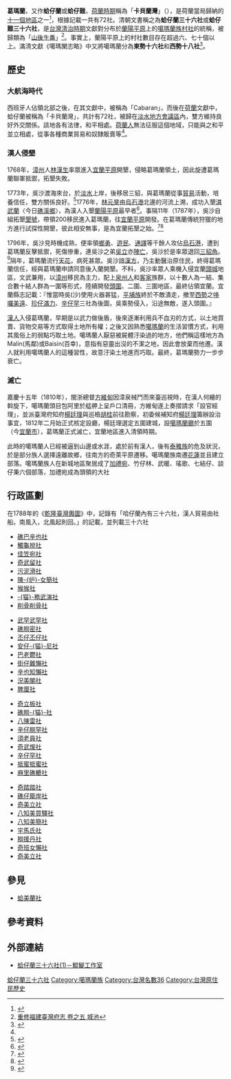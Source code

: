 

'''葛瑪蘭'''，又作'''蛤仔蘭'''或'''蛤仔難'''，[[台灣荷蘭統治時期|荷蘭時期]]稱為「'''卡貝蘭灣'''」（{{lang|en|Bay of Kabelang}}），是荷蘭當局歸納的[[福爾摩沙十一郡省|十一個地區]]之一<ref name="Campbell">{{cite book |last=Valentijn |first=François |authorlink=François Valentijn |chapter=Notes on the Topography |chapterurl=https://archive.org/stream/formosaunderdut01campgoog#page/n16/mode/2up |orig-year=First published 1724 in ''Oud en Nieuw Oost-Indiën''|editor-last=Campbell |editor-first=William |editorlink=William Campbell (missionary) |title=Formosa under the Dutch: described from contemporary records, with explanatory notes and a bibliography of the island |year=1903 |publisher=Kegan Paul |location=London |lccn=04007338 |ref=harv |page=6 }}</ref>，根據記載一共有72社。清朝文書稱之為'''蛤仔蘭三十六社'''或'''蛤仔難三十六社'''，是[[台灣|台灣]][[台灣清治時期|清治時期]]文獻對分布於[[蘭陽平原|蘭陽平原]]上的[[噶瑪蘭族|噶瑪蘭族]][[街庄社鄉|村社]]的統稱，被歸類為「[[後山|山後]][[生番|生番]]」<ref name="重修福建臺灣府志">[http://lib2.tngs.tn.edu.tw/minchin/Read.aspx?kind=4&level=1&b_no=230&id=4693 重修福建臺灣府志 卷之五 城池]</ref>。事實上，蘭陽平原上的村社數目存在超過六、七十個以上。滿清文獻《噶瑪闌志略》中又將噶瑪蘭分為'''東勢十六社'''和'''西勢十八社'''<ref name="噶瑪闌志略">{{cite book |author=柯培元 |authorlink=柯培元 |chapter=卷十二 |orig-year= |editor=  |title=噶瑪闌志略 |year= |publisher= |location= |lccn= |ref= |page= }}</ref>。

==歷史==
===大航海時代===
西班牙人佔領北部之後，在其文獻中，被稱為「Cabaran」，而後在[[荷蘭|荷蘭]]文獻中，蛤仔蘭被稱為「卡貝蘭灣」，共計有72社，被歸在[[淡水地方會議區|淡水地方會議區]]內，雙方維持良好外交關係。該地各有法律，和平相處。[[荷蘭人|荷蘭人]]無法征服這個地域，只能與之和平並立相處，從事各種商業貿易和奴隸販賣等<ref name="Campbell"/>。

=== 漢人侵墾 ===
1768年，[[漳州|漳州]]人[[林漢生|林漢生]]率眾進入[[宜蘭平原|宜蘭平原]]開墾，侵略葛瑪蘭領土，因此旋遭葛瑪蘭聯軍抵禦，拓墾失敗。

1773年，吳沙渡海來台，於[[淡水區|淡水]]上岸，後移居三貂，與葛瑪蘭從事[[貿易|貿易]]活動，培養信任，雙方關係良好。<ref>{{cite book |author1=柯培元 |title=噶瑪蘭志略 |date=民國50年1月 |publisher=台銀文獻叢刊 |location=台北 |page=98頁}}</ref>1776年，[[林元旻|林元旻]]由[[烏石港|烏石港]]北邊的河流上溯，成功入墾[[淇武蘭|淇武蘭]]〈今日[[礁溪鄉|礁溪鄉]]〉，為漢人入墾[[蘭陽平原|蘭陽平原]]最早者<ref>{{Cite web |url=http://homepage19.seed.net.tw/web@1/gxi452/jiaoxi/2-5.html |title=清朝漢人拓墾蘭陽平原的歷程 |accessdate=2011-03-13 |archive-date=2012-07-13 |archive-url=https://archive.is/20120713023140/http://homepage19.seed.net.tw/web@1/gxi452/jiaoxi/2-5.html |dead-url=yes }}</ref>。事隔11年（1787年），吳沙自組拓墾[[墾號|墾號]]，帶領200移民進入葛瑪蘭，往[[宜蘭平原|宜蘭平原]]開發。在葛瑪蘭傳統狩獵的地方進行試探性開墾，彼此相安無事，是為宜蘭拓墾之始。<ref>{{cite book |author1=盛清沂等 |title=台灣史 |date=民國66年4月 |publisher=台灣文獻委員會 |page=358頁}}</ref><ref>{{cite book |author1=台北縣貢寮鄉公所 |coauthors=台灣省民眾服務社 |title=貢寮鄉簡介 |date=民國73年元月 |location=台北縣貢寮鄉 |page=1}}</ref>

1796年，吳沙見時機成熟，便率領[[鄉勇|鄉勇]]、[[遊民|遊民]]、[[通譯|通譯]]等千餘人攻佔[[烏石港|烏石港]]，遭到葛瑪蘭反擊抵禦，死傷慘重，連吳沙之弟[[吳立|吳立]]亦[[陣亡|陣亡]]，吳沙於是率眾退回[[三貂角|三貂角]]。<ref>{{cite book |title=宜蘭縣志大事記 |date=民國58年12月 |publisher=宜蘭縣文獻委員會 |location=宜蘭 |page=3-4}}</ref>隔年，葛瑪蘭流行[[天花|天花]]，病死甚眾。吳沙諳[[中醫|漢方]]，乃主動醫治原住民，終得葛瑪蘭信任，經與葛瑪蘭申請同意後入蘭開墾。不料，吳沙率眾人乘機入侵宜蘭[[頭城|頭城]]地區，文武兼用，以[[漳州府|漳州]]移民為主力，配上[[泉州府|泉州人]]和[[客家|客家]]族群，以十數人為一結、集合數十結人群為一圍等形式，陸續開發[[頭城鎮|頭圍]]、二圍、三圍地區，最終佔領宜蘭。宜蘭縣志記載：『惟當時吳(沙)使用火器甚猛，[[平埔族|平埔族]]終於不敵潰走，撤至[[西勢|西勢]]之[[哆囉美遠|哆囉美遠]]、[[珍仔滿力|珍仔滿力]]、[[辛仔罕|辛仔罕]]三社為後圖，吳乘勢侵入，沿途無敵，遂入頭圍。』

[[漢人|漢人]]入侵葛瑪蘭，早期是以武力做後盾，後來逐漸利用兵不血刃的方式，以土地買賣、貨物交易等方式取得土地所有權；之後又因熟悉[[噶瑪蘭|噶瑪蘭]]的生活習慣方式，利用其風俗上的弱點巧取土地。噶瑪蘭人厭惡被屍體汙染過的地方，他們稱這樣地方為Malin(馬鄰)或Baisin(百幸)，意指有惡靈出沒的不潔之地，因此會放棄而他遷。漢人就利用噶瑪蘭人的這種習性，故意汙染土地進而巧取。最終，葛瑪蘭勢力一步步衰亡。

===滅亡===
嘉慶十五年（1810年），閩浙總督[[方維甸|方維甸]]因漳泉械鬥而來臺巡視時，在漢人何繪的斡旋下，噶瑪蘭頭目包阿里於艋舺上呈戶口清冊，方維甸遂上奏摺請求「設官經理」，並派臺灣府知府[[楊廷理|楊廷理]]與巡檢[[胡桂|胡桂]]前往勘察，初委候補知府[[楊廷理|楊廷理]]籌辦設治事宜，1812年二月始正式核定設廳，楊廷理選定五圍建城，設[[噶瑪蘭廳|噶瑪蘭廳]]於五圍（今[[宜蘭市|宜蘭市]]），葛瑪蘭正式滅亡，宜蘭地區進入清領時期。

此時的噶瑪蘭人已經被逼到山邊或水涯，處於前有漢人，後有[[泰雅族|泰雅族]]的危及狀況，於是部分族人選擇遠離故鄉，往南方的奇萊平原遷移。噶瑪蘭族南遷[[花蓮縣|花蓮]]並且建立部落。噶瑪蘭族人在新城地區聚居成了[[加禮宛|加禮宛]]、竹仔林、武暖、瑤歌、七結仔、談仔秉六個部落，加禮宛成為頭領的大社

==行政區劃==
在1788年的《[[乾隆臺灣輿圖|乾隆臺灣輿圖]]》中，記錄有「哈仔蘭內有三十六社，漢人貿易由社船。南風入，北風起則回。」的記載，並列載三十六社
*[[礁巴辛也社|礁巴辛也社]]
*[[觸龜挩社|觸龜挩社]]
*[[佳笠宛社|佳笠宛社]]
*[[奇武留社|奇武留社]]
*[[污泥滑社|污泥滑社]]
*[[陳炉女簡社|陳-{炉}-女簡社]]
*[[猴猴社|猴猴社]]
*[[猫務武演社|-{猫}-務武演社]]
*[[削骨削骨社|削骨削骨社]]

*[[武罕武罕社|武罕武罕社]]
*[[礁朥密社|礁朥密社]]
*[[丕仔丕仔社|丕仔丕仔社]]
*[[安仔猫尼社|安仔-{猫}-尼社]]
*[[巴老鬱社|巴老鬱社]]
*[[街仔難懶社|街仔難懶社]]
*[[辛也知懶社|辛也知懶社]]
*[[況美閣社|況美閣社]]
*[[脾厘社|脾厘社]]

*[[奇立板社|奇立板社]]
*[[礁朥猫社|礁朥-{猫}-社]]
*[[八陳雷社|八陳雷社]]
*[[辛仔朥罕社|辛仔朥罕社]]
*[[須老員社|須老員社]]
*[[奇武煖社|奇武煖社]]
*[[辛仔罕社|辛仔罕社]]
*[[抵蜜抵蜜社|抵蜜抵蜜社]]
*[[麻里礁轆社|麻里礁轆社]]

*[[奇踏踏社|奇踏踏社]]
*[[礁仔籠岸社|礁仔籠岸社]]
*[[奇美立社|奇美立社]]
*[[八知美買驛社|八知美買驛社]]
*[[八知美簡社|八知美簡社]]
*[[宇馬氏社|宇馬氏社]]
*[[朥援丹社|朥援丹社]]
*[[奇班女懶社|奇班女懶社]]
*[[奇美立社|奇美立社]]

== 參見 ==
* [[蛤美蘭社|蛤美蘭社]]

==參考資料==
{{reflist}}

==外部連結==
*[http://m.xuite.net/blog/ccy1217/Formosa/69732995 蛤仔蘭三十六社(1)－鯤鯷工作室]
[[Category:蛤仔蘭三十六社|]]
[[Category:噶瑪蘭族|Category:噶瑪蘭族]]
[[Category:台灣名數36|Category:台灣名數36]]
[[Category:台灣原住民歷史|Category:台灣原住民歷史]]